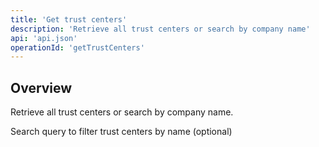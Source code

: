 ```yaml
---
title: 'Get trust centers'
description: 'Retrieve all trust centers or search by company name'
api: 'api.json'
operationId: 'getTrustCenters'
---
```


## Overview

Retrieve all trust centers or search by company name.

<ParamField query="search" type="string">
  Search query to filter trust centers by name (optional)
</ParamField>
